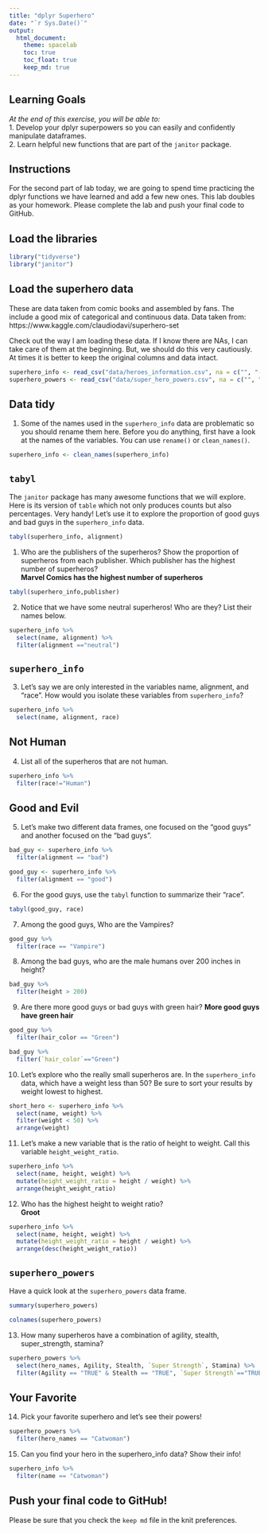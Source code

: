 ```yaml
---
title: "dplyr Superhero"
date: "`r Sys.Date()`"
output:
  html_document: 
    theme: spacelab
    toc: true
    toc_float: true
    keep_md: true
---
```


## Learning Goals  
*At the end of this exercise, you will be able to:*    
1. Develop your dplyr superpowers so you can easily and confidently manipulate dataframes.  
2. Learn helpful new functions that are part of the `janitor` package.  

## Instructions
For the second part of lab today, we are going to spend time practicing the dplyr functions we have learned and add a few new ones. This lab doubles as your homework. Please complete the lab and push your final code to GitHub.  

## Load the libraries
```r
library("tidyverse")
library("janitor")
```

## Load the superhero data
These are data taken from comic books and assembled by fans. The include a good mix of categorical and continuous data.  Data taken from: https://www.kaggle.com/claudiodavi/superhero-set  

Check out the way I am loading these data. If I know there are NAs, I can take care of them at the beginning. But, we should do this very cautiously. At times it is better to keep the original columns and data intact.  
```r
superhero_info <- read_csv("data/heroes_information.csv", na = c("", "-99", "-")) #anything in the c() will be convert into NA
superhero_powers <- read_csv("data/super_hero_powers.csv", na = c("", "-99", "-"))
```

## Data tidy
1. Some of the names used in the `superhero_info` data are problematic so you should rename them here. Before you do anything, first have a look at the names of the variables. You can use `rename()` or `clean_names()`. 
```r
superhero_info <- clean_names(superhero_info)
```


## `tabyl`
The `janitor` package has many awesome functions that we will explore. Here is its version of `table` which not only produces counts but also percentages. Very handy! Let's use it to explore the proportion of good guys and bad guys in the `superhero_info` data.  
```r
tabyl(superhero_info, alignment)
```

1. Who are the publishers of the superheros? Show the proportion of superheros from each publisher. Which publisher has the highest number of superheros?  
**Marvel Comics has the highest number of superheros**
```r
tabyl(superhero_info,publisher)
```


2. Notice that we have some neutral superheros! Who are they? List their names below.  
```r
superhero_info %>% 
  select(name, alignment) %>% 
  filter(alignment =="neutral")

```


## `superhero_info`
3. Let's say we are only interested in the variables name, alignment, and "race". How would you isolate these variables from `superhero_info`?
```r
superhero_info %>% 
  select(name, alignment, race)
```


## Not Human
4. List all of the superheros that are not human.
```r
superhero_info %>% 
  filter(race!="Human")
```


## Good and Evil
5. Let's make two different data frames, one focused on the "good guys" and another focused on the "bad guys".
```r
bad_guy <- superhero_info %>% 
  filter(alignment == "bad")
```

```r
good_guy <- superhero_info %>% 
  filter(alignment == "good")
```


6. For the good guys, use the `tabyl` function to summarize their "race".
```r
tabyl(good_guy, race)
```


7. Among the good guys, Who are the Vampires?
```r
good_guy %>% 
  filter(race == "Vampire")
```

8. Among the bad guys, who are the male humans over 200 inches in height?
```r
bad_guy %>% 
  filter(height > 200)
```


9. Are there more good guys or bad guys with green hair? 
**More good guys have green hair**
```r
good_guy %>% 
  filter(hair_color == "Green")
```

```r
bad_guy %>% 
  filter(`hair_color`=="Green")
```

10. Let's explore who the really small superheros are. In the `superhero_info` data, which have a weight less than 50? Be sure to sort your results by weight lowest to highest.  

```r
short_hero <- superhero_info %>% 
  select(name, weight) %>% 
  filter(weight < 50) %>% 
  arrange(weight)
```


11. Let's make a new variable that is the ratio of height to weight. Call this variable `height_weight_ratio`.    
```r
superhero_info %>% 
  select(name, height, weight) %>% 
  mutate(height_weight_ratio = height / weight) %>% 
  arrange(height_weight_ratio)
```


12. Who has the highest height to weight ratio?  
**Groot**
```r
superhero_info %>% 
  select(name, height, weight) %>% 
  mutate(height_weight_ratio = height / weight) %>% 
  arrange(desc(height_weight_ratio))
```


## `superhero_powers`
Have a quick look at the `superhero_powers` data frame. 
```r
summary(superhero_powers)
```
```r
colnames(superhero_powers)
```


13. How many superheros have a combination of agility, stealth, super_strength, stamina?

```r
superhero_powers %>% 
  select(hero_names, Agility, Stealth, `Super Strength`, Stamina) %>% 
  filter(Agility == "TRUE" & Stealth == "TRUE", `Super Strength`=="TRUE", Stamina =="TRUE")

```


## Your Favorite
14. Pick your favorite superhero and let's see their powers!  
```r
superhero_powers %>% 
  filter(hero_names == "Catwoman")
```


15. Can you find your hero in the superhero_info data? Show their info!  
```r
superhero_info %>% 
  filter(name == "Catwoman")
```


## Push your final code to GitHub!
Please be sure that you check the `keep md` file in the knit preferences.  